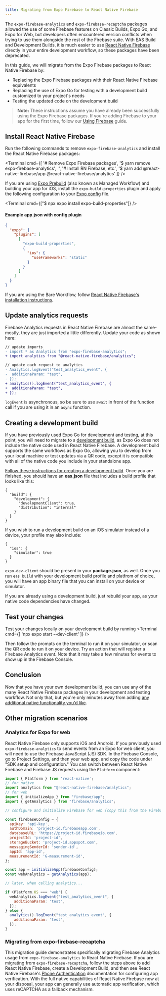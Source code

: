 ```yaml
---
title: Migrating from Expo Firebase to React Native Firebase
---
```



The `expo-firebase-analytics` and `expo-firebase-recaptcha` packages allowed the use of some Firebase features on Classic Builds, Expo Go, and Expo for Web, but developers often encountered version conflicts when trying to use them alongside the rest of the Firebase suite. With EAS Build and Development Builds, it is much easier to use [React Native Firebase](https://rnfirebase.io/) directly in your entire development workflow, so these packages have been deprecated.

In this guide, we will migrate from the Expo Firebase packages to React Native Firebase by:
- Replacing the Expo Firebase packages with their React Native Firebase equivalents
- Replacing the use of Expo Go for testing with a development build customized to your project's needs
- Testing the updated code on the development build

> **Note:** These instructions assume you have already been successfully using the Expo Firebase packages. If you're adding Firebase to your app for the first time, follow our [Using Firebase](/guides/using-firebase) guide.

## Install React Native Firebase
Run the following commands to remove `expo-firebase-analytics` and install the React Native Firebase packages:

<Terminal cmd={[
'# Remove Expo Firebase packages',
'$ yarn remove expo-firebase-analytics',
'',
'# Install RN Firebase, etc.',
'$ yarn add @react-native-firebase/app @react-native-firebase/analytics'
]} />

If you are using [Expo Prebuild](/guides/adopting-prebuild) (also known as Managed Workflow) and building your app for iOS, install the `expo-build-properties` plugin and apply the following configuration to your [Expo config]() file.

<Terminal cmd={["$ npx expo install expo-build-properties"]} />

#### Example app.json with config plugin

```json
{
  "expo": {
    "plugins": [
      [
        "expo-build-properties",
        {
          "ios": {
            "useFrameworks": "static"
          }
        }
      ]
    ]
  }
}
```

If you are using the Bare Workflow, follow [React Native Firebase's installation instructions](https://rnfirebase.io/#bare-workflow).

## Update analytics requests

Firebase Analytics requests in React Native Firebase are almost the same- mostly, they are just imported a little differently. Update your code as shown here:

```diff
// update imports
- import * as Analytics from "expo-firebase-analytics";
+ import analytics from "@react-native-firebase/analytics";

// update each request to analytics
- Analytics.logEvent("test_analytics_event", {
-  additionaParam: "test",
- });
+ analytics().logEvent("test_analytics_event", {
+  additionaParam: "test",
+ });
```

`logEvent` is asynchronous, so be sure to use `await` in front of the function call if you are using it in an `async` function.

## Creating a development build

If you have previously used Expo Go for development and testing, at this point, you will need to migrate to a [development build](https://docs.expo.dev/development/introduction/#from-expo-go-to-development-builds), as Expo Go does not include the native code used in React Native Firebase. A development build supports the same workflows as Expo Go, allowing you to develop from your local machine or test updates via a QR code, except it is compatible with all of the native code you include in your standalone app.

[Follow these instructions for creating a development build](https://docs.expo.dev/development/getting-started/). Once you are finished, you should have an **eas.json** file that includes a build profile that looks like this:
```
{
  "build": {
    "development": {
      "developmentClient": true,
      "distribution": "internal"
    }
  }
}
```
If you wish to run a development build on an iOS simulator instead of a device, your profile may also include:
```
{
  "ios": {
    "simulator": true
  }
}
```
`expo-dev-client` should be present in your **package.json**, as well. Once you run `eas build` with your development build profile and platfrom of choice, you will have an app binary file that you can install on your device or simulator.

If you are already using a development build, just rebuild your app, as your native code dependencies have changed.

## Test your changes

Test your changes locally on your development build by running
<Terminal cmd={[
'npx expo start --dev-client'
]} />

Then follow the prompts on the terminal to run it on your simulator, or scan the QR code to run it on your device. Try an action that will register a Firebase Analytics event. Note that it may take a few minutes for events to show up in the Firebase Console.

## Conclusion
Now that you have your own development build, you can use any of the many React Native Firebase packages in your development and testing workflow. Not only that, but you're only minutes away from adding [any additional native functionality you'd like](https://docs.expo.dev/development/getting-started/#customizing-your-runtime).

## Other migration scenarios

### Analytics for Expo for web

React Native Firebase only supports iOS and Android. If you previously used `expo-firebase-analytics` to send events from an Expo for web client, you will need to use the Firebase JavaScript (JS) SDK. In the Firebase Console, go to Project Settings, and then your web app, and copy the code under "SDK setup and configuration." You can switch between React Native Firebase and Firebase JS requests using the `Platform` component:

```js
import { Platform } from 'react-native';
// for native
import analytics from "@react-native-firebase/analytics";
// for web
import { initializeApp } from "firebase/app";
import { getAnalytics } from "firebase/analytics";

// configure and initialize Firebase for web (copy this from the Firebase Console Project Settings for the exact values)

const firebaseConfig = {
  apiKey: 'api-key',
  authDomain: 'project-id.firebaseapp.com',
  databaseURL: 'https://project-id.firebaseio.com',
  projectId: 'project-id',
  storageBucket: 'project-id.appspot.com',
  messagingSenderId: 'sender-id',
  appId: 'app-id',
  measurementId: 'G-measurement-id',
};

const app = initializeApp(firebaseConfig);
const webAnalytics = getAnalytics(app);

// later, when calling analytics...

if (Platform.OS === 'web') {
  webAnalytics.logEvent("test_analytics_event", {
    additionaParam: "test",
  });
} else {
  analytics().logEvent("test_analytics_event", {
    additionaParam: "test",
  });
}
```

### Migrating from expo-firebase-recaptcha

This migration guide demonstrates specifically migrating Firebase Analytics usage from `expo-firebase-analytics` to React Native Firebase. If you are migrating from `expo-firebase-recaptcha`, follow the steps above to add React Native Firebase, create a Development Build, and then see React Native Firebase's [Phone Authentication](https://rnfirebase.io/auth/phone-auth) documentation for configuring app verification. With the full native capabilities of React Native Firebase now at your disposal, your app can generally use automatic app verification, which uses reCAPTCHA as a fallback mechanism.
